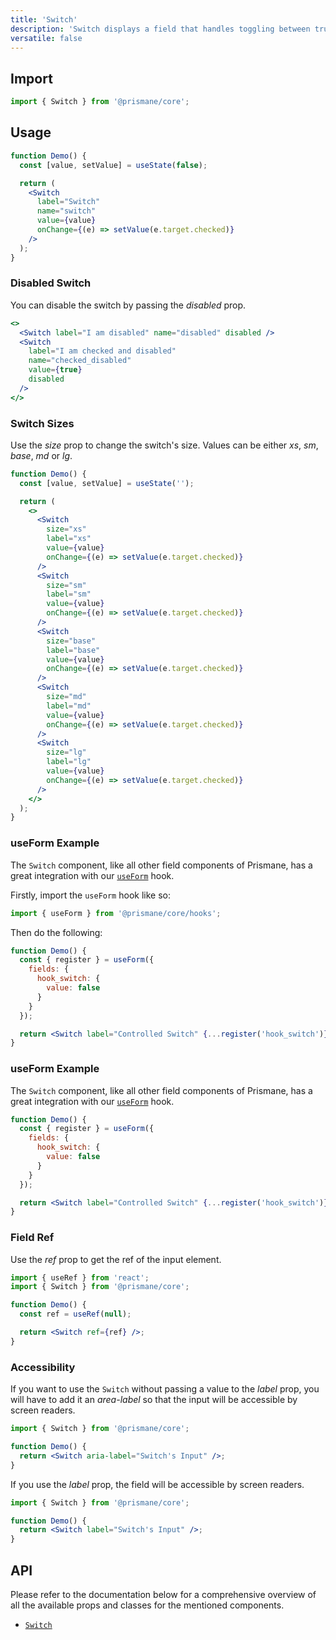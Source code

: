 ---
title: 'Switch'
description: 'Switch displays a field that handles toggling between true or false.'
versatile: false
---

## Import

```js
import { Switch } from '@prismane/core';
```

## Usage

```jsx preview
function Demo() {
  const [value, setValue] = useState(false);

  return (
    <Switch
      label="Switch"
      name="switch"
      value={value}
      onChange={(e) => setValue(e.target.checked)}
    />
  );
}
```

### Disabled Switch

You can disable the switch by passing the _disabled_ prop.

```jsx preview
<>
  <Switch label="I am disabled" name="disabled" disabled />
  <Switch
    label="I am checked and disabled"
    name="checked_disabled"
    value={true}
    disabled
  />
</>
```

### Switch Sizes

Use the _size_ prop to change the switch's size. Values can be either _xs_, _sm_, _base_, _md_ or _lg_.

```jsx preview
function Demo() {
  const [value, setValue] = useState('');

  return (
    <>
      <Switch
        size="xs"
        label="xs"
        value={value}
        onChange={(e) => setValue(e.target.checked)}
      />
      <Switch
        size="sm"
        label="sm"
        value={value}
        onChange={(e) => setValue(e.target.checked)}
      />
      <Switch
        size="base"
        label="base"
        value={value}
        onChange={(e) => setValue(e.target.checked)}
      />
      <Switch
        size="md"
        label="md"
        value={value}
        onChange={(e) => setValue(e.target.checked)}
      />
      <Switch
        size="lg"
        label="lg"
        value={value}
        onChange={(e) => setValue(e.target.checked)}
      />
    </>
  );
}
```

### useForm Example

The `Switch` component, like all other field components of Prismane, has a great integration with our [`useForm`](/docs/hooks/use-form) hook.

Firstly, import the `useForm` hook like so:

```js
import { useForm } from '@prismane/core/hooks';
```

Then do the following:

```jsx preview
function Demo() {
  const { register } = useForm({
    fields: {
      hook_switch: {
        value: false
      }
    }
  });

  return <Switch label="Controlled Switch" {...register('hook_switch')} />;
}
```

### useForm Example

The `Switch` component, like all other field components of Prismane, has a great integration with our [`useForm`](/docs/hooks/use-form) hook.

```jsx preview
function Demo() {
  const { register } = useForm({
    fields: {
      hook_switch: {
        value: false
      }
    }
  });

  return <Switch label="Controlled Switch" {...register('hook_switch')} />;
}
```

### Field Ref

Use the _ref_ prop to get the ref of the input element.

```jsx
import { useRef } from 'react';
import { Switch } from '@prismane/core';

function Demo() {
  const ref = useRef(null);

  return <Switch ref={ref} />;
}
```

### Accessibility

If you want to use the `Switch` without passing a value to the _label_ prop, you will have to add it an _area-label_ so that the input will be accessible by screen readers.

```jsx
import { Switch } from '@prismane/core';

function Demo() {
  return <Switch aria-label="Switch's Input" />;
}
```

If you use the _label_ prop, the field will be accessible by screen readers.

```jsx
import { Switch } from '@prismane/core';

function Demo() {
  return <Switch label="Switch's Input" />;
}
```

## API

Please refer to the documentation below for a comprehensive overview of all the available props and classes for the mentioned components.

- [`Switch`](/docs/components-api/switch-api)
